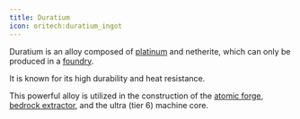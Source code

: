 ```yaml
---
title: Duratium
icon: oritech:duratium_ingot
---
```


Duratium is an alloy composed of [platinum](../resources/platinum) and netherite, which can only be produced in a [foundry](../processing/foundry).

It is known for its high durability and heat resistance.

This powerful alloy is utilized in the construction of the [atomic forge](../processing/atomic_forge), [bedrock extractor](../interaction/bedrock_extractor),
and the ultra (tier 6) machine core.
